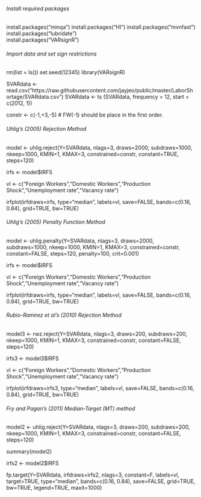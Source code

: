 
###### Install required packages
install.packages("minqa") 
install.packages("HI") 
install.packages("mvnfast")
install.packages("lubridate")  
install.packages("VARsignR")  

###### Import data and set sign restrictions

rm(list = ls())
set.seed(12345)
library(VARsignR)

SVARdata <- read.csv("https://raw.githubusercontent.com/jayjeo/public/master/LaborShortage/SVARdata.csv")
SVARdata <- ts (SVARdata, frequency = 12, start = c(2012, 1))

constr <- c(-1,+3,-5)  # FW(-1) should be place in the first order. 


###### Uhlig’s (2005) Rejection Method

model <- uhlig.reject(Y=SVARdata, nlags=3, draws=2000, subdraws=1000, nkeep=1000, KMIN=1, KMAX=3, constrained=constr, constant=TRUE, steps=120)

irfs <- model$IRFS 

vl <- c("Foreign Workers","Domestic Workers","Production Shock","Unemployment rate","Vacancy rate")

irfplot(irfdraws=irfs, type="median", labels=vl, save=FALSE, bands=c(0.16, 0.84), grid=TRUE, bw=TRUE)


###### Uhlig’s (2005) Penalty Function Method

model <- uhlig.penalty(Y=SVARdata, nlags=3, draws=2000, subdraws=1000, nkeep=1000, KMIN=1, KMAX=3, constrained=constr, constant=FALSE, steps=120, penalty=100, crit=0.001)

irfs <- model$IRFS 

vl <- c("Foreign Workers","Domestic Workers","Production Shock","Unemployment rate","Vacancy rate")

irfplot(irfdraws=irfs, type="median", labels=vl, save=FALSE, bands=c(0.16, 0.84), grid=TRUE, bw=TRUE)



###### Rubio-Ramirez et al’s (2010) Rejection Method

model3 <- rwz.reject(Y=SVARdata, nlags=3, draws=200, subdraws=200, nkeep=1000, KMIN=1, KMAX=3, constrained=constr, constant=FALSE, steps=120)

irfs3 <- model3$IRFS

vl <- c("Foreign Workers","Domestic Workers","Production Shock","Unemployment rate","Vacancy rate")

irfplot(irfdraws=irfs3, type="median", labels=vl, save=FALSE, bands=c(0.16, 0.84), grid=TRUE, bw=TRUE)


###### Fry and Pagan’s (2011) Median-Target (MT) method

model2 <- uhlig.reject(Y=SVARdata, nlags=3, draws=200, subdraws=200, nkeep=1000, KMIN=1, KMAX=3, constrained=constr, constant=FALSE, steps=120)

summary(model2)

irfs2 <- model2$IRFS

fp.target(Y=SVARdata, irfdraws=irfs2, nlags=3, constant=F, labels=vl, target=TRUE, type="median", bands=c(0.16, 0.84), save=FALSE, grid=TRUE, bw=TRUE, legend=TRUE, maxit=1000)
